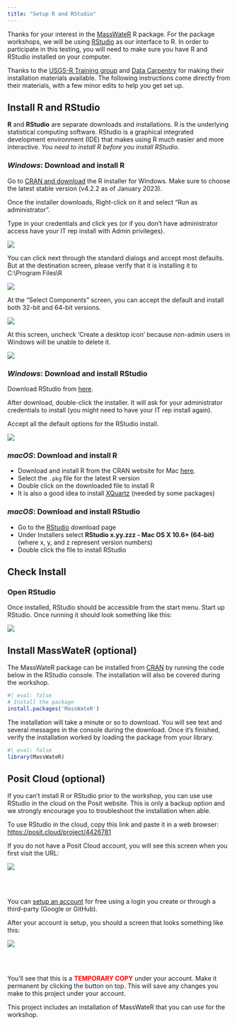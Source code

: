 ```yaml
---
title: "Setup R and RStudio"
---
```


Thanks for your interest in the [MassWateR](https://massbays-tech.github.io/MassWateR) R package. For the package workshops, we will be using [RStudio](https://www.rstudio.com/) as our interface to R. In order to participate in this testing, you will need to make sure you have R and RStudio installed on your computer.

Thanks to the [USGS-R Training group](https://owi.usgs.gov/R/training.html) and [Data Carpentry](https://datacarpentry.org/R-ecology-lesson/index.html) for making their installation materials available. The following instructions come directly from their materials, with a few minor edits to help you get set up.

## Install R and RStudio

**R** and **RStudio** are separate downloads and installations. R is the underlying statistical computing software. RStudio is a graphical integrated development environment (IDE) that makes using R much easier and more interactive. *You need to install R before you install RStudio*.

### *Windows*: Download and install R

Go to [CRAN and download](https://cran.rstudio.com/bin/windows/base/) the R installer for Windows. Make sure to choose the latest stable version (v4.2.2 as of January 2023).

Once the installer downloads, Right-click on it and select "Run as administrator".

Type in your credentials and click yes (or if you don't have administrator access have your IT rep install with Admin privileges).

![](figure/install_open_as_admin.png)

You can click next through the standard dialogs and accept most defaults. But at the destination screen, please verify that it is installing it to C:\\Program Files\\R

![](figure/install_destination.png)

At the "Select Components" screen, you can accept the default and install both 32-bit and 64-bit versions.

![](figure/install_arch_window.png)

At this screen, uncheck 'Create a desktop icon' because non-admin users in Windows will be unable to delete it.

![](figure/install_tasks.png)

### *Windows*: Download and install RStudio

Download RStudio from [here](https://www.rstudio.com/products/rstudio/download/#download).

After download, double-click the installer. It will ask for your administrator credentials to install (you might need to have your IT rep install again).

Accept all the default options for the RStudio install.

![](figure/install_rstudio.png)

### *macOS*: Download and install R

-   Download and install R from the CRAN website for Mac [here](https://cran.r-project.org/bin/macosx/).
-   Select the `.pkg` file for the latest R version
-   Double click on the downloaded file to install R
-   It is also a good idea to install [XQuartz](https://www.xquartz.org/) (needed by some packages)

### *macOS*: Download and install RStudio

-   Go to the [RStudio](https://www.rstudio.com/products/rstudio/download/#download) download page
-   Under Installers select **RStudio x.yy.zzz - Mac OS X 10.6+ (64-bit)** (where x, y, and z represent version numbers)
-   Double click the file to install RStudio

## Check Install

### Open RStudio

Once installed, RStudio should be accessible from the start menu. Start up RStudio. Once running it should look something like this:

![](figure/rstudio.png)

## Install MassWateR (optional)

The MassWateR package can be installed from [CRAN](https://cran.r-project.org/) by running the code below in the RStudio console. The installation will also be covered during the workshop.

```r
#| eval: false
# Install the package
install.packages('MassWateR')
```

The installation will take a minute or so to download.  You will see text and several messages in the console during the download.  Once it's finished, verify the installation worked by loading the package from your library. 

```r
#| eval: false
library(MassWateR)
```

## Posit Cloud (optional)

If you can't install R or RStudio prior to the workshop, you can use use RStudio in the cloud on the Posit website. This is only a backup option and we strongly encourage you to troubleshoot the installation when able.

To use RStudio in the cloud, copy this link and paste it in a web browser: <https://posit.cloud/project/4426781>

If you do not have a Posit Cloud account, you will see this screen when you first visit the URL:

![](figure/cloudsignup.PNG)

<br></br>

You can [setup an account](https://login.rstudio.cloud/register?redirect=https%3A%2F%2Fclient.login.rstudio.cloud%2Foauth%2Flogin%3Fshow_auth%3D0%26show_login%3D1%26show_setup%3D1) for free using a login you create or through a third-party (Google or GitHub).

After your account is setup, you should a screen that looks something like this:

![](figure/tempproj.PNG)

<br></br>

You'll see that this is a <b>[TEMPORARY COPY]{style="color:red"}</b> under your account. Make it permanent by clicking the button on top. This will save any changes you make to this project under your account.

This project includes an installation of MassWateR that you can use for the workshop.
